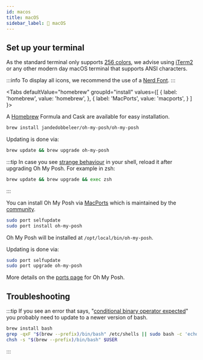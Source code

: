 ```yaml
---
id: macos
title: macOS
sidebar_label: 🍏 macOS
---
```



## Set up your terminal

As the standard terminal only supports [256 colors][256-colors], we advise using
[iTerm2][iterm2] or any other modern day macOS terminal that supports ANSI characters.

:::info
To display all icons, we recommend the use of a [Nerd Font][fonts].
:::

<Tabs
  defaultValue="homebrew"
  groupId="install"
  values={[
    { label: 'homebrew', value: 'homebrew', },
    { label: 'MacPorts', value: 'macports', }
  ]
}>
<TabItem value="homebrew">

A [Homebrew][brew] Formula and Cask are available for easy installation.

```bash
brew install jandedobbeleer/oh-my-posh/oh-my-posh
```

Updating is done via:

```bash
brew update && brew upgrade oh-my-posh
```

:::tip
In case you see [strange behaviour][strange] in your shell, reload it after upgrading Oh My Posh.
For example in zsh:

```bash
brew update && brew upgrade && exec zsh
```
:::

</TabItem>
<TabItem value="macports">

You can install Oh My Posh via [MacPorts] which is maintained by the [community].

```bash
sudo port selfupdate
sudo port install oh-my-posh
```

Oh My Posh will be installed at `/opt/local/bin/oh-my-posh`.

Updating is done via:

```bash
sudo port selfupdate
sudo port upgrade oh-my-posh
```

More details on the [ports page] for Oh My Posh.

</TabItem>
</Tabs>

## Troubleshooting

:::tip
If you see an error that says, "[conditional binary operator expected][outdated-bash]" you probably need to update to a newer version of bash.

```bash
brew install bash
grep -qxF "$(brew --prefix)/bin/bash" /etc/shells || sudo bash -c 'echo "$(brew --prefix)/bin/bash" >> /etc/shells'
chsh -s "$(brew --prefix)/bin/bash" $USER
```
:::

<Next />

[256-colors]: /docs/configuration/colors#standard-colors
[iterm2]: https://iterm2.com
[fonts]: /docs/installation/fonts
[MacPorts]: https://www.macports.org
[ports page]: https://ports.macports.org/port/oh-my-posh
[community]: https://ports.macports.org/port/oh-my-posh/
[outdated-bash]: https://github.com/JanDeDobbeleer/oh-my-posh/discussions/3429
[brew]: https://brew.sh
[themes]: https://ohmyposh.dev/docs/themes
[strange]: https://github.com/JanDeDobbeleer/oh-my-posh/issues/1287
